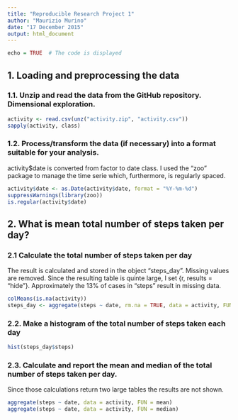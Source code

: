 ```yaml
---
title: "Reproducible Research Project 1"
author: "Maurizio Murino"
date: "17 December 2015"
output: html_document
---
```

```r
echo = TRUE  # The code is displayed
```


## 1. Loading and preprocessing the data

### 1.1. Unzip and read the data  from the GitHub repository. Dimensional exploration.

```r
activity <- read.csv(unz("activity.zip", "activity.csv"))
sapply(activity, class)
```

### 1.2. Process/transform the data (if necessary) into a format suitable for your analysis.

activity$date is converted from factor to date class. I used the "zoo" package to manage the time serie which, furthermore, is regularly spaced.

``` r

activity$date <- as.Date(activity$date, format = "%Y-%m-%d")
suppressWarnings(library(zoo))
is.regular(activity$date)
```


## 2. What is mean total number of steps taken per day?

### 2.1 Calculate the total number of steps taken per day

The result is calculated and stored in the object "steps_day". Missing values are removed. Since the resulting table is quinte large, I set {r, results = "hide"}. Approximately the 13% of cases in "steps" result in missing data.

```r
colMeans(is.na(activity))
steps_day <- aggregate(steps ~ date, rm.na = TRUE, data = activity, FUN = sum)
```

### 2.2. Make a histogram of the total number of steps taken each day

```r

hist(steps_day$steps)

```

### 2.3. Calculate and report the mean and median of the total number of steps taken per day.

Since those calculations return two large tables the results are not shown.


```r
aggregate(steps ~ date, data = activity, FUN = mean)
aggregate(steps ~ date, data = activity, FUN = median)
```

